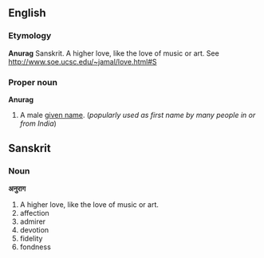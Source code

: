 ==English==

===Etymology===
'''Anurag''' Sanskrit. A higher love, like the love of music or art. See [[http://www.soe.ucsc.edu/~jamal/love.html#S]]

===Proper noun===
'''Anurag'''
#A male [[given name]]. (''popularly used as first name by many people in or from India'')

==Sanskrit==
===Noun===
'''अनुराग''' 
#A higher love, like the love of music or art.
#affection
#admirer
#devotion
#fidelity
#fondness